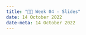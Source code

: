 ---
title: "👨‍🏫 Week 04 - Slides"
date: 14 October 2022
date-meta: 14 October 2022
---

<mark class="todo"></mark>
